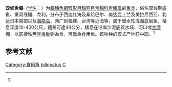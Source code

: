 {{Speciesbox
| name = 双线舌鳎
| status = NE
| status_system = IUCN3.1
| image = 
| genus = Cynoglossus
| species = bilineatus
| authority = (Lacepede, 1802)<ref name='id8721'>{{cite web| url =http://www.bioinfo.cn/db05/BjdwSpecies.php?action=view&id=8721| title =双线舌鳎| work =《中国动物物种编目数据库》| publisher =中国科学院微生物研究所| author =中国科学院动物研究所| accessdate =2009-04-16| deadurl =yes| archiveurl =https://web.archive.org/web/20160305064833/http://www.bioinfo.cn/db05/BjdwSpecies.php?action=view&id=8721| archivedate =2016-03-05}}</ref>
| synonyms = *''Achirus bilineatus, Lacepède, 1802''
*''Arelia bilineata, Lacepède, 1802''
*''Cynoglossus bilinetaus, Lacepède, 1802''
*''Plagusia quadrilineata, Bleeker, 1851''
*''Arelia quadrilineata, Bleeker, 1851''
*''Cynoglossus quadrilineata, Bleeker, 1851''
*''Cynoglossus quadrilineatus, Bleeker, 1851''
*''Cynoglossus quinquelineatus, Day, 1877''
}}

'''双线舌鳎'''（[[学名|学名]]：{{lang|la|''Cynoglossus bilineatus''}}）为[[輻鰭魚綱|輻鰭魚綱]][[鰈形目|鰈形目]][[鰨亞目|鰨亞目]][[舌鳎科|舌鳎科]][[舌鳎属|舌鳎属]]的[[鱼类|鱼类]]，俗名双线鞋底鱼、重双线鳎、龙利。分布于西达红海及桑给巴尔、南达昆士兰及美拉尼西亚、北达日本南部以及[[海南岛|海南岛]]、两广到福建、台湾等近海等，属于暖水性浅海底层鱼，棲息深度10-400公尺，體長可達44公分，棲息在沿岸沙泥底質水域、河口或[[大陸棚|大陸棚]]，以底棲性[[無脊椎動物|無脊椎動物]]為食，可做為食用魚。该物种的模式产地在中国。<ref name='id8721'/>

== 参考文献 ==
{{reflist}}

{{Wikispecies|Cynoglossus bilineatus}}
{{Taxonbar|from=Q2519796}}

[[Category:食用魚|Category:食用魚]]
[[Category:舌鳎属|bilineatus]]
[[Category:1802年描述的魚類|C]]

{{鰈形目小作品}}